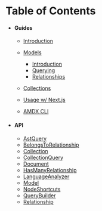 # Table of Contents

- #### Guides

  - [Introduction](./guides/README.md)
  - [Models](./guides/models/README.md)

    - [Introduction](./guides/models/introduction.mdx)
    - [Querying](./guides/models/querying.mdx)
    - [Relationships](./guides/models/relationships.mdx)

  - [Collections](./guides/collections/README.md)
  - [Usage w/ Next.js](./guides/usage/with-nextjs.mdx)
  - [AMDX CLI](./guides/usage/cli.mdx)

- #### API
  - [AstQuery](./api/AstQuery.mdx)
  - [BelongsToRelationship](./api/BelongsToRelationship.mdx)
  - [Collection](./api/Collection.mdx)
  - [CollectionQuery](./api/CollectionQuery.mdx)
  - [Document](./api/Document.mdx)
  - [HasManyRelationship](./api/HasManyRelationship.mdx)
  - [LanguageAnalyzer](./api/LanguageAnalyzer.mdx)
  - [Model](./api/Model.mdx)
  - [NodeShortcuts](./api/NodeShortcuts.mdx)
  - [QueryBuilder](./api/QueryBuilder.mdx)
  - [Relationship](./api/Relationship.mdx)
